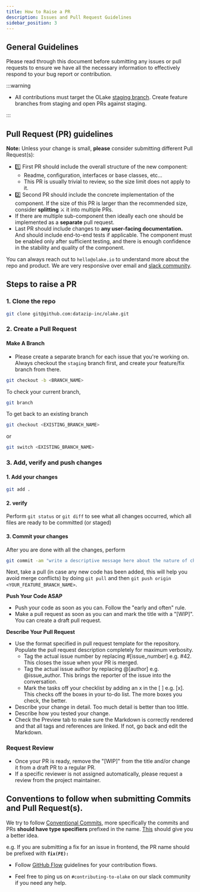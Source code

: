 ```yaml
---
title: How to Raise a PR
description: Issues and Pull Request Guidelines
sidebar_position: 3
---
```


## General Guidelines

Please read through this document before submitting any issues or pull requests to ensure we have all the necessary information to effectively respond to your bug report or contribution.


:::warning

- All contributions must target the OLake [staging branch](https://github.com/datazip-inc/olake/tree/staging). Create feature branches from staging and open PRs against staging.

:::

## Pull Request (PR) guidelines

**Note:** Unless your change is small, **please** consider submitting different Pull Request(s):

* 1️⃣ First PR should include the overall structure of the new component:
  * Readme, configuration, interfaces or base classes, etc...
  * This PR is usually trivial to review, so the size limit does not apply to
    it.
* 2️⃣ Second PR should include the concrete implementation of the component. If the
  size of this PR is larger than the recommended size, consider **splitting** ⚔️ it into
  multiple PRs.
* If there are multiple sub-component then ideally each one should be implemented as
  a **separate** pull request.
* Last PR should include changes to **any user-facing documentation.** And should include
  end-to-end tests if applicable. The component must be enabled
  only after sufficient testing, and there is enough confidence in the
  stability and quality of the component.


You can always reach out to `hello@olake.io` to understand more about the repo and product. We are very responsive over email and [slack community](https://olake.io/slack).

## Steps to raise a PR

### 1. Clone the repo

```bash
git clone git@github.com:datazip-inc/olake.git
```

### 2. Create a Pull Request

#### Make A Branch
- Please create a separate branch for each issue that you're working on. Always checkout the `staging` branch first, and create your feature/fix branch from there.

```bash
git checkout -b <BRANCH_NAME>
```

To check your current branch,

```bash
git branch
```

To get back to an existing branch

```bash
git checkout <EXISTING_BRANCH_NAME> 
```

or

```bash
git switch <EXISTING_BRANCH_NAME> 
```

### 3. Add, verify and push changes

#### 1. Add your changes

```bash
git add . 
```

#### 2. verify

Perform `git status` or `git diff` to see what all changes occurred, which all files are ready to be committed (or staged)

#### 3. Commit your changes

After you are done with all the changes, perform

```bash
git commit -am "write a descriptive message here about the nature of changes / addition of code"
```

Next, take a pull (in case any new code has been added, this will help you avoid merge conflicts) by doing `git pull` and then `git push origin <YOUR_FEATURE_BRANCH_NAME>`.

**Push Your Code ASAP**
- Push your code as soon as you can. Follow the "early and often" rule.
- Make a pull request as soon as you can and mark the title with a "[WIP]". You can create a draft pull request.

**Describe Your Pull Request**
- Use the format specified in pull request template for the repository. Populate the pull request description completely for maximum verbosity.
  - Tag the actual issue number by replacing #[issue_number] e.g. #42. This closes the issue when your PR is merged.
  - Tag the actual issue author by replacing @[author] e.g. @issue_author. This brings the reporter of the issue into the conversation.
  - Mark the tasks off your checklist by adding an x in the [ ] e.g. [x]. This checks off the boxes in your to-do list. The more boxes you check, the better.
- Describe your change in detail. Too much detail is better than too little.
- Describe how you tested your change.
- Check the Preview tab to make sure the Markdown is correctly rendered and that all tags and references are linked. If not, go back and edit the Markdown.

### Request Review
- Once your PR is ready, remove the "[WIP]" from the title and/or change it from a draft PR to a regular PR.
- If a specific reviewer is not assigned automatically, please request a review from the project maintainer.

## Conventions to follow when submitting Commits and Pull Request(s).

We try to follow [Conventional Commits](https://www.conventionalcommits.org/en/v1.0.0/), more specifically the commits and PRs **should have type specifiers** prefixed in the name. [This](https://www.conventionalcommits.org/en/v1.0.0/#specification) should give you a better idea.

e.g. If you are submitting a fix for an issue in frontend, the PR name should be prefixed with **`fix(FE):`**

- Follow [GitHub Flow](https://guides.github.com/introduction/flow/) guidelines for your contribution flows.

- Feel free to ping us on `#contributing-to-olake` on our slack community if you need any help.


